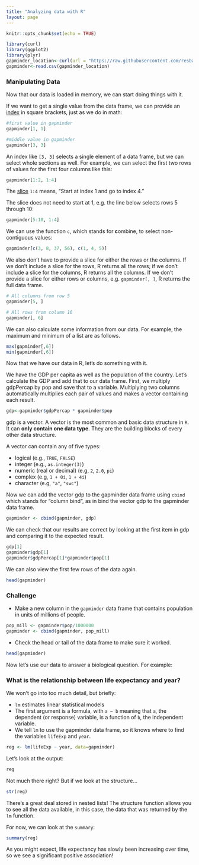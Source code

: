 ```yaml
---
title: "Analyzing data with R"
layout: page
---
```

```r
knitr::opts_chunk$set(echo = TRUE)
```

```r
library(curl)
library(ggplot2)
library(plyr)
gapminder_location<-curl(url = "https://raw.githubusercontent.com/resbaz/r-novice-gapminder-files/master/data/gapminder-FiveYearData.csv")
gapminder<-read.csv(gapminder_location)
```

### Manipulating Data

Now that our data is loaded in memory, we can start doing things with it.

If we want to get a single value from the data frame, we can provide an [index](reference.html#index) in square brackets, just as we do in math:


```r
#first value in gapminder
gapminder[1, 1]

#middle value in gapminder
gapminder[3, 3]
```


An index like `[3, 3]` selects a single element of a data frame, but we can select whole sections as well.
For example, we can select the first two rows of values for the first four columns like this:


```r
gapminder[1:2, 1:4]
```

The [slice](reference.html#slice) `1:4` means, "Start at index 1 and go to index 4."

The slice does not need to start at 1, e.g. the line below selects rows 5 through 10:


```r
gapminder[5:10, 1:4]
```


We can use the function `c`, which stands for **c**ombine, to select non-contiguous values:


```r
gapminder[c(3, 8, 37, 56), c(1, 4, 5)]
```


We also don't have to provide a slice for either the rows or the columns.
If we don't include a slice for the rows, R returns all the rows; if we don't include a slice for the columns, R returns all the columns.
If we don't provide a slice for either rows or columns, e.g. `gapminder[, ]`, R returns the full data frame.


```r
# All columns from row 5
gapminder[5, ]
```


```r
# All rows from column 16
gapminder[, 6]
```

We can also calculate some information from our data. For example, the maximum and minimum of a list are as follows.

```r
max(gapminder[,6])
min(gapminder[,6])
```


Now that we have our data in R, let's do something with it.

We have the GDP per capita as well as the population of the country. Let's calculate the GDP and add that to our data frame. First, we multiply gdpPercap by pop and save that to a variable. Multiplying two columns automatically multiplies each pair of values and makes a vector containing each result.


```r
gdp<-gapminder$gdpPercap * gapminder$pop
```

gdp is a vector. A vector is the most common and basic data structure in `R`. It can **only contain one data type**. They are the building blocks of
every other data structure.

A vector can contain any of five types:

* logical (e.g., `TRUE`, `FALSE`)
* integer (e.g., `as.integer(3)`)
* numeric (real or decimal) (e.g, `2`, `2.0`, `pi`)
* complex (e.g, `1 + 0i`, `1 + 4i`)
* character (e.g, `"a"`, `"swc"`)


Now we can add the vector gdp to the gapminder data frame using `cbind` which stands for "column bind", as in bind the vector gdp to the gapminder data frame.

```r
gapminder <- cbind(gapminder, gdp)
```

We can check that our results are correct by looking at the first item in gdp and comparing it to the expected result.

```r
gdp[1]
gapminder$gdp[1]
gapminder$gdpPercap[1]*gapminder$pop[1]
```

We can also view the first few rows of the data again.

```r
head(gapminder)
```


### Challenge

* Make a new column in the `gapminder` data frame that
contains population in units of millions of people.


```r
pop_mill <- gapminder$pop/1000000
gapminder <- cbind(gapminder, pop_mill)
```

* Check the head or tail of the data frame to make sure
it worked.

```r
head(gapminder)
```

Now let's use our data to answer a biological question. For example:


### What is the relationship between life expectancy and year?

We won't go into too much detail, but briefly: 

* `lm` estimates linear statistical models
* The first argument is a formula, with  `a ~ b` meaning that `a`,
     the dependent (or response) variable, is a
    function of `b`, the independent variable. 
* We tell `lm` to use the gapminder data frame, so it knows where to
 find the variables `lifeExp` and `year`. 

```r
reg <- lm(lifeExp ~ year, data=gapminder)
```

Let's look at the output:

```r
reg
```

Not much there right? But if we look at the structure...


```r
str(reg)
```

There's a great deal stored in nested lists! The structure function
allows you to see all the data available, in this case, the data that
was returned by the `lm` function.

For now, we can look at the `summary`:


```r
summary(reg)
```

As you might expect, life expectancy has slowly been increasing over
time, so we see a significant positive association!
